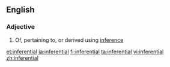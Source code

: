 ==English==

===Adjective===
{{en-adj}}

# Of, pertaining to, or derived using [[inference]]

[[et:inferential]]
[[ja:inferential]]
[[fi:inferential]]
[[ta:inferential]]
[[vi:inferential]]
[[zh:inferential]]